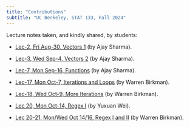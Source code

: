 ```yaml
---
title: "Contributions"
subtitle: "UC Berkeley, STAT 133, Fall 2024"
---
```


Lecture notes taken, and kindly shared, by students:

- <a href="lecnotes/lec2-vectors1-by-ajay-sharma.pdf" target="_blank">Lec-2, Fri Aug-30, Vectors 1</a> (by Ajay Sharma).

- <a href="lecnotes/lec3-vectors2-by-ajay-sharma.pdf" target="_blank">Lec-3, Wed Sep-4, Vectors 2</a> (by Ajay Sharma).

- <a href="lecnotes/lec7-functions-by-ajay-sharma.pdf" target="_blank">Lec-7, Mon Sep-16, Functions</a> (by Ajay Sharma).

- <a href="lecnotes/lec17-iterations-and-loops-by-warren-birkman.pdf" target="_blank">Lec-17, Mon Oct-7, Iterations and Loops</a> (by Warren Birkman).

- <a href="lecnotes/lec18-more-iterations-by-warren-birkman.pdf" target="_blank">Lec-18, Wed Oct-9, More Iterations</a> (by Warren Birkman).

- <a href="lecnotes/lec20-regex1-by-yuxuan-wei.pdf" target="_blank">Lec 20, Mon Oct-14, Regex I</a> (by Yuxuan Wei).

- <a href="lecnotes/lec20-21-regex1-by-warren-birkman.pdf" target="_blank">Lec 20-21, Mon/Wed Oct 14/16, Regex I and II</a> (by Warren Birkman).

